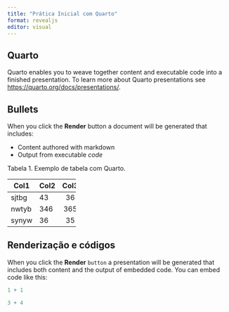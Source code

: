 ---
title: "Prática Inicial com Quarto"
format: revealjs
editor: visual
---

## Quarto

Quarto enables you to weave together content and executable code into a finished presentation. To learn more about Quarto presentations see <https://quarto.org/docs/presentations/>.

## Bullets

When you click the **Render** button a document will be generated that includes:

-   Content authored with markdown
-   Output from executable *code*

Tabela 1. Exemplo de tabela com Quarto.

+-------+------+------+
| Col1  | Col2 | Col3 |
+=======+======+:====:+
| sjtbg | 43   | 36   |
+-------+------+------+
| nwtyb | 346  | 365  |
+-------+------+------+
| synyw | 36   | 35   |
+-------+------+------+

## Renderização e códigos

When you click the **Render** `button` a presentation will be generated that includes both content and the output of embedded code. You can embed code like this:

```{r, echo=TRUE}
1 + 1
```

```{r echo=TRUE}
3 + 4 
```
